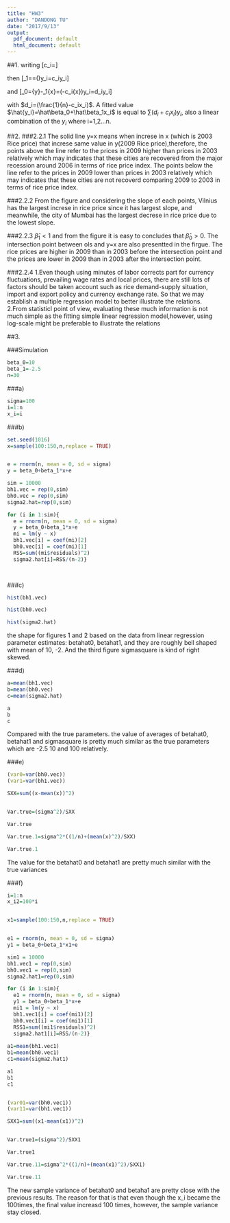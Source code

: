 ```yaml
---
title: "HW3"
author: "DANDONG TU"
date: "2017/9/13"
output:
  pdf_document: default
  html_document: default
---
```


##1.
writing \[c_i=\frac{(x_i-\bar{x})}{SXX}\]

then \[\hat\beta_1=\frac{\sum(x_i-\bar{x})(y_i-\bar{y})}{SXX}=\sum(\frac{x_i-\bar{x}}{SXX})y_i=\sum c_iy_i\]


and \[\hat\beta_0=\bar{y}-\hat\beta_1\bar{x}=\sum(\frac{1}{n}-c_i\bar{x})y_i=\sum d_iy_i\] 

with $d_i=(\frac{1}{n}-c_ix_i)$. A fitted value $\hat{y_i}=\hat\beta_0+\hat\beta_1x_i$ is equal to $\sum(d_i+c_ix_I)y_i$, also a linear combination of the $y_i$ where i=1,2...n.

##2.
###2.2.1
The solid line y=x means when increse in x (which is 2003 Rice price) that increse same value in y(2009 Rice price),therefore, the points above the line refer to the prices in 2009 higher than prices in 2003 relatively which may indicates that these cities are recovered from the major recession around 2006 in terms of rice price index. The points below the line refer to the prices in 2009 lower than prices in 2003 relatively which may indicates that these cities are not recoverd comparing 2009 to 2003 in terms of rice price index.

###2.2.2
From the figure and considering the slope of each points, Vilnius has the largest increse in rice price since it has largest slope, and meanwhile, the city of Mumbai has the largest decrese in rice price due to the lowest slope.

###2.2.3
$\hat\beta_1<1$ and from the figure it is easy to concludes that $\hat\beta_0>0$. The intersection point between ols and y=x are also presentted in the firgue. The rice prices are higher in 2009 than in 2003 before the intersection point and the prices are lower in 2009 than in 2003 after the intersection point.

###2.2.4
1.Even though using minutes of labor corrects part for currency fluctuations, prevailing wage rates and local prices, there are still lots of factors should be taken account such as rice demand-supply situation, import and export policy and currency exchange rate. So that we may establish a multiple regression model to better illustrate the relations.
2.From statisticl point of view, evaluating these much information is not much simple as the fitting simple linear regression model,however, using log-scale might be preferable to illustrate the relations


##3.

###Simulation
```r
beta_0=10
beta_1=-2.5
n=30
```

###a)

```r
sigma=100
i=1:n
x_i=i

```

###b)
```r
set.seed(1016)
x=sample(100:150,n,replace = TRUE)


e = rnorm(n, mean = 0, sd = sigma)
y = beta_0+beta_1*x+e

sim = 10000
bh1.vec = rep(0,sim)
bh0.vec = rep(0,sim)
sigma2.hat=rep(0,sim)

for (i in 1:sim){
  e = rnorm(n, mean = 0, sd = sigma)
  y = beta_0+beta_1*x+e
  mi = lm(y ~ x)
  bh1.vec[i] = coef(mi)[2]
  bh0.vec[i] = coef(mi)[1]
  RSS=sum((mi$residuals)^2)
  sigma2.hat[i]=RSS/(n-2)}
    



```


###c)
```r
hist(bh1.vec)

hist(bh0.vec)

hist(sigma2.hat)

```


the shape for figures 1 and 2 based on the data from linear regression parameter estimates: betahat0, betahat1, and they are roughly bell shaped with mean of 10, -2. And the third figure sigmasquare is kind of right skewed.


###d)
```r

a=mean(bh1.vec)
b=mean(bh0.vec)
c=mean(sigma2.hat)

a
b
c


```
Compared with the true parameters. the value of averages of betahat0, betahat1 and sigmasquare is pretty much similar as the true parameters which are -2.5 10 and 100 relatively.


###e)
```r

(var0=var(bh0.vec))
(var1=var(bh1.vec))

SXX=sum((x-mean(x))^2)


Var.true=(sigma^2)/SXX

Var.true

Var.true.1=sigma^2*((1/n)+(mean(x)^2)/SXX)

Var.true.1

```

The value for the betahat0 and betahat1 are pretty much similar with the true variances

###f)

```r
i=1:n
x_i2=100*i


x1=sample(100:150,n,replace = TRUE)


e1 = rnorm(n, mean = 0, sd = sigma)
y1 = beta_0+beta_1*x1+e

sim1 = 10000
bh1.vec1 = rep(0,sim)
bh0.vec1 = rep(0,sim)
sigma2.hat1=rep(0,sim)

for (i in 1:sim){
  e1 = rnorm(n, mean = 0, sd = sigma)
  y1 = beta_0+beta_1*x+e
  mi1 = lm(y ~ x)
  bh1.vec1[i] = coef(mi1)[2]
  bh0.vec1[i] = coef(mi1)[1]
  RSS1=sum((mi1$residuals)^2)
  sigma2.hat1[i]=RSS/(n-2)}
    
a1=mean(bh1.vec1)
b1=mean(bh0.vec1)
c1=mean(sigma2.hat1)

a1
b1
c1


(var01=var(bh0.vec1))
(var11=var(bh1.vec1))

SXX1=sum((x1-mean(x1))^2)


Var.true1=(sigma^2)/SXX1

Var.true1

Var.true.11=sigma^2*((1/n)+(mean(x1)^2)/SXX1)

Var.true.11

```

The new sample variance of betahat0 and betaha1 are pretty close with the previous results. The reason for that is that even though the x_i became the 100times, the final value increasd 100 times, however, the sample variance stay closed.

